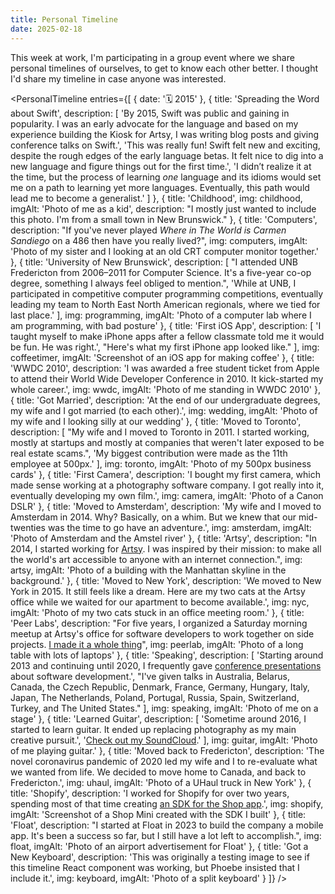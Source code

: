 ```yaml
---
title: Personal Timeline
date: 2025-02-18
---
```


This week at work, I'm participating in a group event where we share personal timelines of ourselves, to get to know each other better. I thought I'd share my timeline in case anyone was interested.


<PersonalTimeline
  entries={[
    {
      date: '🗓️ 2015'
    },
    {
      title: 'Spreading the Word about Swift',
      description: [
        'By 2015, Swift was public and gaining in popularity. I was an early advocate for the language and based on my experience building the Kiosk for Artsy, I was writing blog posts and giving conference talks on Swift.',
        'This was really fun! Swift felt new and exciting, despite the rough edges of the early language betas. It felt nice to dig into a new language and figure things out for the first time.',
        'I didn’t realize it at the time, but the process of learning <em>one</em> language and its idioms would set me on a path to learning yet more languages. Eventually, this path would lead me to become a generalist.'
      ]
    },
    {
      title: 'Childhood',
      img: childhood,
      imgAlt: 'Photo of me as a kid',
      description:
        "I mostly just wanted to include this photo. I'm from a small town in New Brunswick."
    },
    {
      title: 'Computers',
      description:
        "If you've never played <em>Where in The World is Carmen Sandiego</em> on a 486 then have you really lived?",
      img: computers,
      imgAlt:
        'Photo of my sister and I looking at an old CRT computer monitor together.'
    },
    {
      title: 'University of New Brunswick',
      description: [
        "I attended UNB Fredericton from 2006–2011 for Computer Science. It's a five-year co-op degree, something I always feel obliged to mention.",
        'While at UNB, I participated in competitive computer programming competitions, eventually leading my team to North East North American regionals, where we tied for last place.'
      ],
      img: programming,
      imgAlt: 'Photo of a computer lab where I am programming, with bad posture'
    },
    {
      title: 'First iOS App',
      description: [
        'I taught myself to make iPhone apps after a fellow classmate told me it would be fun. He was right.',
        "Here's what my first iPhone app looked like."
      ],
      img: coffeetimer,
      imgAlt: 'Screenshot of an iOS app for making coffee'
    },
    {
      title: 'WWDC 2010',
      description:
        'I was awarded a free student ticket from Apple to attend their World Wide Developer Conference in 2010. It kick-started my whole career.',
      img: wwdc,
      imgAlt: 'Photo of me standing in WWDC 2010'
    },
    {
      title: 'Got Married',
      description:
        'At the end of our undergraduate degrees, my wife and I got married (to each other).',
      img: wedding,
      imgAlt: 'Photo of my wife and I looking silly at our wedding'
    },
    {
      title: 'Moved to Toronto',
      description: [
        "My wife and I moved to Toronto in 2011. I started working, mostly at startups and mostly at companies that weren't later exposed to be real estate scams.",
        'My biggest contribution were made as the 11th employee at 500px.'
      ],
      img: toronto,
      imgAlt: 'Photo of my 500px business cards'
    },
    {
      title: 'First Camera',
      description:
        'I bought my first camera, which made sense working at a photography software company. I got really into it, eventually developing my own film.',
      img: camera,
      imgAlt: 'Photo of a Canon DSLR'
    },
    {
      title: 'Moved to Amsterdam',
      description:
        'My wife and I moved to Amsterdam in 2014. Why? Basically, on a whim. But we knew that our mid-twenties was the time to go have an adventure.',
      img: amsterdam,
      imgAlt: 'Photo of Amsterdam and the Amstel river'
    },
    {
      title: 'Artsy',
      description:
        "In 2014, I started working for <a href='https://artsy.net'>Artsy</a>. I was inspired by their mission: to make all the world's art accessible to anyone with an internet connection.",
      img: artsy,
      imgAlt:
        'Photo of a building with the Manhattan skyline in the background.'
    },
    {
      title: 'Moved to New York',
      description:
        'We moved to New York in 2015. It still feels like a dream. Here are my two cats at the Artsy office while we waited for our apartment to become available.',
      img: nyc,
      imgAlt: 'Photo of my two cats stuck in an office meeting room.'
    },
    {
      title: 'Peer Labs',
      description:
        "For five years, I organized a Saturday morning meetup at Artsy's office for software developers to work together on side projects. <a href='https://peerlab.community/'>I made it a whole thing</a>",
      img: peerlab,
      imgAlt: 'Photo of a long table with lots of laptops'
    },
    {
      title: 'Speaking',
      description: [
        'Starting around 2013 and continuing until 2020, I frequently gave <a href="/speaking">conference presentations</a> about software development.',
        "I've given talks in Australia, Belarus, Canada, the Czech Republic, Denmark, France, Germany, Hungary, Italy, Japan, The Netherlands, Poland, Portugal, Russia, Spain, Switzerland, Turkey, and The United States."
      ],
      img: speaking,
      imgAlt: 'Photo of me on a stage'
    },
    {
      title: 'Learned Guitar',
      description: [
        'Sometime around 2016, I started to learn guitar. It ended up replacing photography as my main creative pursuit.',
        '<a href="https://soundcloud.com/ash-furrow">Check out my SoundCloud</a>.'
      ],
      img: guitar,
      imgAlt: 'Photo of me playing guitar.'
    },
    {
      title: 'Moved back to Fredericton',
      description:
        'The novel coronavirus pandemic of 2020 led my wife and I to re-evaluate what we wanted from life. We decided to move home to Canada, and back to Fredericton.',
      img: uhaul,
      imgAlt: 'Photo of a UHaul truck in New York'
    },
    {
      title: 'Shopify',
      description:
        'I worked for Shopify for over two years, spending most of that time creating <a href="https://shop.app/minis/docs/">an SDK for the Shop app</a>.',
      img: shopify,
      imgAlt: 'Screenshot of a Shop Mini created with the SDK I built'
    },
    {
      title: 'Float',
      description:
        "I started at Float in 2023 to build the company a mobile app. It's been a success so far, but I still have a lot left to accomplish.",
      img: float,
      imgAlt: 'Photo of an airport advertisement for Float'
    },
    {
      title: 'Got a New Keyboard',
      description:
        'This was originally a testing image to see if this timeline React component was working, but Phoebe insisted that I include it.',
      img: keyboard,
      imgAlt: 'Photo of a split keyboard'
    }
  ]}
/>

